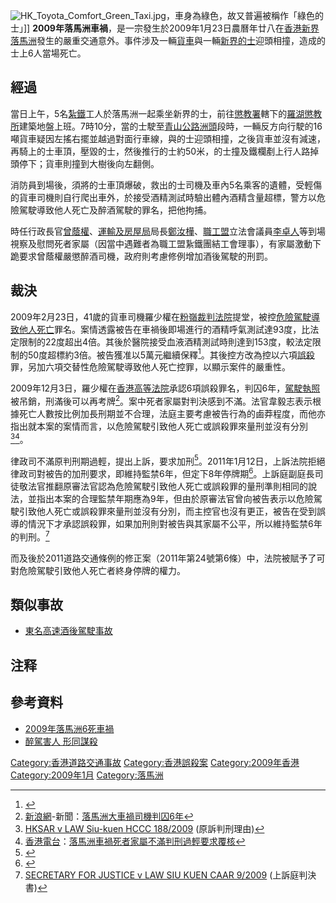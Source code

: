 [[File:HK_Toyota_Comfort_Green_Taxi.jpg|thumb]]，車身為綠色，故又普遍被稱作「綠色的士」]]
'''2009年落馬洲車禍'''，是一宗發生於2009年1月23日農曆年廿八在[[香港|香港]][[新界|新界]][[落馬洲|落馬洲]]發生的嚴重交通意外。事件涉及一輛[[貨車|貨車]]與一輛[[香港的士|新界的士]]迎頭相撞，造成的士上6人當場死亡。

== 經過 ==
當日上午，5名[[紮鐵|紮鐵]]工人於落馬洲一起乘坐新界的士，前往[[懲教署|懲教署]]轄下的[[羅湖懲教所|羅湖懲教所]]建築地盤上班。7時10分，當的士駛至[[青山公路|青山公路]][[洲頭|洲頭]]段時，一輛反方向行駛的16噸貨車疑因左搖右擺並越過對面行車線，與的士迎頭相撞，之後貨車並沒有減速，再騎上的士車頂，壓毀的士，然後推行的士約50米，的士撞及鐵欄剷上行人路掉頭停下；貨車則撞到大樹後向左翻側。

消防員到場後，須將的士車頂爆破，救出的士司機及車內5名乘客的遺體，受輕傷的貨車司機則自行爬出車外，於接受酒精測試時驗出體內酒精含量超標，警方以危險駕駛導致他人死亡及醉酒駕駛的罪名，把他拘捕。

時任行政長官[[曾蔭權|曾蔭權]]、[[運輸及房屋局|運輸及房屋局]]局長[[鄭汝樺|鄭汝樺]]、[[職工盟|職工盟]]立法會議員[[李卓人|李卓人]]等到場視察及慰問死者家屬（因當中遇難者為職工盟紥鐵團結工會理事），有家屬激動下跪要求曾蔭權嚴懲醉酒司機，政府則考慮修例增加酒後駕駛的刑罰。

== 裁決 ==
2009年2月23日，41歲的貨車司機羅少權在[[粉嶺裁判法院|粉嶺裁判法院]]提堂，被控[[危險駕駛導致他人死亡|危險駕駛導致他人死亡]]罪名。案情透露被告在車禍後即場進行的酒精呼氣測試達93度，比法定限制的22度超出4倍。其後於醫院接受血液酒精測試時則達到153度，較法定限制的50度超標約3倍。被告獲准以5萬元繼續保釋<ref>{{cite news| language =| author =| coauthors =| url =http://hk.news.yahoo.com/article/090223/4/atvg.html| title =落馬洲車禍 司機酒精超標近6倍| work =| publisher =明報| pages =| date =2009年2月24日| accessdate =| deadurl =yes| archiveurl =https://web.archive.org/web/20090227160516/http://hk.news.yahoo.com/article/090223/4/atvg.html| archivedate =2009年2月27日}}</ref>。其後控方改為控以六項[[誤殺|誤殺]]罪，另加六項交替性危險駕駛導致他人死亡控罪，以顯示案件的嚴重性。

2009年12月3日，羅少權在[[香港高等法院|香港高等法院]]承認6項誤殺罪名，判囚6年，[[駕駛執照|駕駛執照]]被吊銷，刑滿後可以再考牌<ref>[[新浪網|新浪網]]-新聞：[http://news.sina.com.hk/cgi-bin/nw/show.cgi/32/1/1/1348037/1.html 落馬洲大車禍司機判囚6年]{{Dead link|date=2019年2月 |bot=InternetArchiveBot |fix-attempted=yes }}</ref>。案中死者家屬對判決感到不滿。法官韋毅志表示根據死亡人數按比例加長刑期並不合理，法庭主要考慮被告行為的鹵莽程度，而他亦指出就本案的案情而言，以危險駕駛引致他人死亡或誤殺罪來量刑並沒有分別<ref>[http://legalref.judiciary.gov.hk/lrs/common/search/search_result_detail_frame.jsp?DIS=68794&QS=%2B&TP=RS HKSAR v LAW Siu-kuen HCCC 188/2009]{{Dead link}} (原訴判刑理由)</ref><ref>[[香港電台|香港電台]]：[http://www.rthk.org.hk/rthk/news/expressnews/20091203/news_20091203_55_631172.htm 落馬洲車禍死者家屬不滿判刑過輕要求覆核]{{Dead link}}</ref>。

律政司不滿原判刑期過輕，提出上訴，要求加刑<ref>{{Cite web |url=http://hk.apple.nextmedia.com/template/apple/art_main.php?iss_id=20101215&sec_id=4104&art_id=14767746 |title=六死車禍覆核刑期 2010年12月15日 蘋果日報 |accessdate=2011年1月12日 |archive-date=2019年8月22日 |archive-url=https://web.archive.org/web/20190822030832/https://hk.appledaily.com/ |dead-url=yes }}</ref>。2011年1月12日，上訴法院拒絕律政司對被告的加刑要求，即維持監禁6年，但定下8年停牌期<ref>{{Cite web |url=http://hk.news.yahoo.com/article/110112/18/m6mi.html |title=落馬洲六死醉駕案肇事司機延長停牌期至八年 (商台)2011年1月12日 |accessdate=2011年1月12日 |archive-date=2011年1月16日 |archive-url=https://web.archive.org/web/20110116010634/http://hk.news.yahoo.com/article/110112/18/m6mi.html |dead-url=no }}</ref>。上訴庭副庭長司徒敬法官推翻原審法官認為危險駕駛引致他人死亡或誤殺罪的量刑準則相同的說法，並指出本案的合理監禁年期應為9年，但由於原審法官曾向被告表示以危險駕駛引致他人死亡或誤殺罪來量刑並沒有分別，而主控官也沒有更正，被告在受到誤導的情況下才承認誤殺罪，如果加刑則對被告與其家屬不公平，所以維持監禁6年的判刑。<ref>[http://legalref.judiciary.gov.hk/lrs/common/search/search_result_detail_frame.jsp?DIS=74783&QS=%2B&TP=JU SECRETARY FOR JUSTICE v LAW SIU KUEN CAAR 9/2009]{{Dead link}} (上訴庭判決書)</ref>

而及後於2011道路交通條例的修正案（2011年第24號第6條）中，法院被賦予了可對危險駕駛引致他人死亡者終身停牌的權力。

== 類似事故 ==
* [[東名高速酒後駕駛事故|東名高速酒後駕駛事故]]

== 注释 ==

{{Reflist|2}}

== 參考資料 ==
* [http://www.rthk.org.hk/rthk/news/expressnews/news.htm?expressnews&20090125&55&555044 2009年落馬洲6死車禍]{{Wayback|url=http://www.rthk.org.hk/rthk/news/expressnews/news.htm?expressnews&20090125&55&555044 |date=20160304122122 }}
* [https://archive.is/20090126141614/http://hk.news.yahoo.com/article/090123/3/adl2.html 醉駕害人 形同謀殺]

[[Category:香港道路交通事故|Category:香港道路交通事故]]
[[Category:香港誤殺案|Category:香港誤殺案]]
[[Category:2009年香港|Category:2009年香港]]
[[Category:2009年1月|Category:2009年1月]]
[[Category:落馬洲|Category:落馬洲]]
